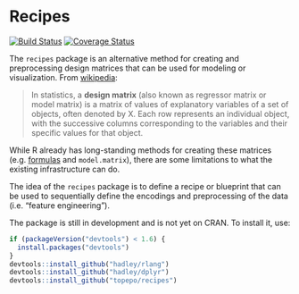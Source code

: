 # Recipes


[![Build Status](https://travis-ci.org/topepo/recipes.png?branch=master)](https://travis-ci.org/topepo/recipes)
[![Coverage Status](https://img.shields.io/codecov/c/github/topepo/recipes/master.svg)](https://codecov.io/github/topepo/recipes?branch=master)

The `recipes` package is an alternative method for creating and preprocessing design matrices that can be used for modeling or visualization. From [wikipedia](https://en.wikipedia.org/wiki/Design_matrix):

 > In statistics, a **design matrix** (also known as regressor matrix or model matrix) is a matrix of values of explanatory variables of a set of objects, often denoted by X. Each row represents an individual object, with the successive columns corresponding to the variables and their specific values for that object.

While R already has long-standing methods for creating these matrices (e.g. [formulas](https://www.rstudio.com/rviews/2017/02/01/the-r-formula-method-the-good-parts) and `model.matrix`), there are some limitations to what the existing infrastructure can do. 

The idea of the `recipes` package is to define a recipe or blueprint that can be used to sequentially define the encodings and preprocessing of the data (i.e. "feature engineering"). 

The package is still in development and is not yet on CRAN. To install it, use:
```r
if (packageVersion("devtools") < 1.6) {
  install.packages("devtools")
}
devtools::install_github("hadley/rlang")
devtools::install_github("hadley/dplyr")
devtools::install_github("topepo/recipes")
```
